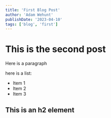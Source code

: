 ```yaml
---
title: 'First Blog Post'
author: 'Adam Wehunt'
publishDate: '2023-04-10'
tags: ['blog', 'first']
---
```


# This is the second post

Here is a paragraph

here is a list:

- Item 1
- Item 2
- Item 3

## This is an h2 element
